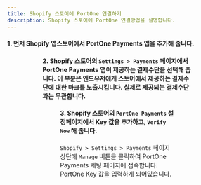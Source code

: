 ```yaml
---
title: Shopify 스토어에 PortOne 연결하기
description: Shopify 스토어에 PortOne 연결방법을 설명합니다.
---
```




#### 1. 먼저 Shopify 앱스토어에서 PortOne Payments 앱을 추가해 줍니다.

<Figure
  src="https://github.com/portone-io/developers.portone.io/assets/85064711/936bfcb5-2634-4f05-b176-7fd5735578fb"
  caption="`앱 추가` 버튼을 클릭합니다."
/>

<Figure
  src="https://github.com/portone-io/developers.portone.io/assets/85064711/b8f6493f-9587-490b-bdcb-40e22bbb5151"
  caption="우측 상단에 `Install app`을 클릭하여 플러그인을 설치합니다."
/>

#### 2. Shopify 스토어의 `Settings > Payments` 페이지에서 PortOne Payments 앱이 제공하는 결제수단을 선택해 줍니다. 이 부분은 엔드유저에게 스토어에서 제공하는 결제수단에 대한 마크를 노출시킵니다. 실제로 제공되는 결제수단과는 무관합니다.

<Figure
  src="https://github.com/portone-io/developers.portone.io/assets/85064711/70769ddb-68a6-4de6-9b05-e20dd6167dfe"
  caption="Visa, Mastercard 등의 결제수단 마크를 추가할 수 있습니다."
/>

#### 3. Shopify 스토어의 `PortOne Payments` 설정페이지에서 Key 값을 추가하고, `Verify Now` 해 줍니다.

`Shopify > Settings > Payments` 페이지 상단에 `Manage` 버튼을 클릭하여 PortOne Payments 세팅 페이지에 접속합니다.
PortOne Key 값을 입력하게 되어있습니다.

<Figure
  src="https://github.com/portone-io/developers.portone.io/assets/85064711/8c9e93d2-3b80-4444-8e61-6c17ea461896"
  caption="`Payment Channels >Filters: Global > Shopify` 선택해 줍니다."
/>

<Figure
  src="https://github.com/portone-io/developers.portone.io/assets/85064711/4382052a-377e-4156-b634-c2ebbe889a80"
  caption="`PortOne(Global) 어드민 > Management > General` 화면에서 Key 값을 확인하고 복사해 줍니다."
/>

<Figure
  src="https://github.com/portone-io/developers.portone.io/assets/85064711/5ec5ff10-451b-4bb9-99de-a9d20b7ff2e1"
  caption="Key 값을 입력한 후 `Verify Now` 버튼을 클릭하여 연동상태를 확인합니다. 이제 모든 연동이 완료되었습니다!"
/>
